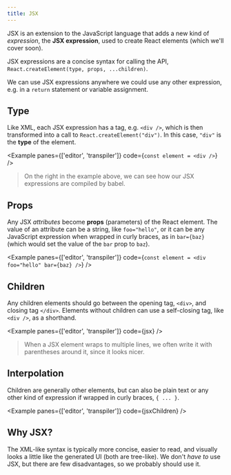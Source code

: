```yaml
---
title: JSX
---
```



JSX is an extension to the JavaScript language that adds a new kind of _expression_, the **JSX expression**, used to create React elements (which we'll cover soon).

JSX expressions are a concise syntax for calling the API, `React.createElement(type, props, ...children)`.

We can use JSX expressions anywhere we could use any other expression, e.g. in a `return` statement or variable assignment.

## Type

Like XML, each JSX expression has a tag, e.g. `<div />`, which is then transformed into a call to `React.createElement("div")`. In this case, `"div"` is the **type** of the element.

<Example panes={['editor', 'transpiler']} code={`const element = <div />`} />

> On the right in the example above, we can see how our JSX expressions are compiled by babel.

## Props

Any JSX _attributes_ become **props** (parameters) of the React element. The value of an attribute can be a string, like `foo="hello"`, or it can be any JavaScript expression when wrapped in curly braces, as in `bar={baz}` (which would set the value of the `bar` prop to `baz`).

<Example
  panes={['editor', 'transpiler']}
  code={`const element = <div foo="hello" bar={baz} />`}
/>

## Children

Any children elements should go between the opening tag, `<div>`, and closing tag `</div>`. Elements without children can use a self-closing tag, like `<div />`, as a shorthand.

<Example panes={['editor', 'transpiler']} code={jsx} />

> When a JSX element wraps to multiple lines, we often write it with parentheses around it, since it looks nicer.

## Interpolation

Children are generally other elements, but can also be plain text or any other kind of expression if wrapped in curly braces, `{ ... }`.

<Example panes={['editor', 'transpiler']} code={jsxChildren} />

## Why JSX?

The XML-like syntax is typically more concise, easier to read, and visually looks a little like the generated UI (both are tree-like). We don't _have to_ use JSX, but there are few disadvantages, so we probably should use it.
